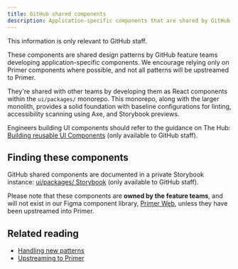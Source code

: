```yaml
---
title: GitHub shared components
description: Application-specific components that are shared by GitHub feature teams but are not in Primer.
---
```


<Note>This information is only relevant to GitHub staff.</Note>

These components are shared design patterns by GitHub feature teams developing application-specific components. We encourage relying only on Primer components where possible, and not all patterns will be upstreamed to Primer. 

They're shared with other teams by developing them as React components within the `ui/packages/` monorepo. This monorepo, along with the larger monolith, provides a solid foundation with baseline configurations for linting, accessibility scanning using Axe, and Storybook previews.

Engineers building UI components should refer to the guidance on The Hub: [Building reusable UI Components](https://thehub.github.com/epd/engineering/dev-practicals/frontend/common-components/) (only available to GitHub staff).

## Finding these components

GitHub shared components are documented in a private Storybook instance: [ui/packages/ Storybook](https://gh.io/storybook) (only available to GitHub staff).

Please note that these components are **owned by the feature teams**, and will not exist in our Figma component library, [Primer Web](https://www.figma.com/file/GCvY3Qv8czRgZgvl1dG6lp/Primer-Web?type=design&node-id=1406%3A0&mode=design&t=Qi8hXoRhKLLrDhgf-1), unless they have been upstreamed into Primer.

## Related reading

- [Handling new patterns](/guides/contribute/handling-new-patterns)
- [Upstreaming to Primer](/guides/contribute/adding-new-components#upstreaming-to-primer)
